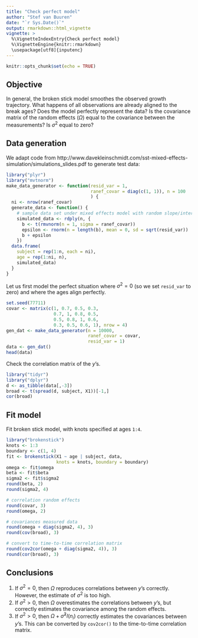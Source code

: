 ```yaml
---
title: "Check perfect model"
author: "Stef van Buuren"
date: "`r Sys.Date()`"
output: rmarkdown::html_vignette
vignette: >
  %\VignetteIndexEntry{Check perfect model}
  %\VignetteEngine{knitr::rmarkdown}
  \usepackage[utf8]{inputenc}
---
```


```r
knitr::opts_chunk$set(echo = TRUE)
```

## Objective

In general, the broken stick model smoothes the observed growth trajectory. What happens of all observations are already aligned to the break ages? Does the model perfectly represent the data? Is the covariance matrix of the random effects ($\Omega)$ equal to the covariance between the measurements? Is $\sigma^2$ equal to zero?

## Data generation

We adapt code from http://www.davekleinschmidt.com/sst-mixed-effects-simulation/simulations_slides.pdf to generate test data:

```r
library("plyr")
library("mvtnorm")
make_data_generator <- function(resid_var = 1,
                                ranef_covar = diag(c(1, 1)), n = 100
                                ) {
  ni <- nrow(ranef_covar)
  generate_data <- function() {
    # sample data set under mixed effects model with random slope/intercepts 
    simulated_data <- rdply(n, {
      b <- t(rmvnorm(n = 1, sigma = ranef_covar))
      epsilon <- rnorm(n = length(b), mean = 0, sd = sqrt(resid_var))
      b + epsilon
    })
  data.frame(
    subject = rep(1:n, each = ni),
    age = rep(1:ni, n),
    simulated_data)
  }
}
```

Let us first model the perfect situation where $\sigma^2 = 0$ (so we set `resid_var` to zero) and where the ages align perfectly.

```r
set.seed(77711)
covar <- matrix(c(1, 0.7, 0.5, 0.3,
                  0.7, 1, 0.8, 0.5,
                  0.5, 0.8, 1, 0.6,
                  0.3, 0.5, 0.6, 1), nrow = 4)
gen_dat <- make_data_generator(n = 10000, 
                               ranef_covar = covar,
                               resid_var = 1)
data <- gen_dat()
head(data)
```

Check the correlation matrix of the $y$'s.

```r
library("tidyr")
library("dplyr")
d <- as_tibble(data[,-3])
broad <- t(spread(d, subject, X1))[-1,]
cor(broad)
```

## Fit model

Fit broken stick model, with knots specified at ages `1:4`.

```r
library("brokenstick")
knots <- 1:3
boundary <- c(1, 4)
fit <- brokenstick(X1 ~ age | subject, data, 
                   knots = knots, boundary = boundary)
omega <- fit$omega
beta <- fit$beta
sigma2 <- fit$sigma2
round(beta, 2)
round(sigma2, 4)

# correlation random effects
round(covar, 3)
round(omega, 2)

# covariances measured data
round(omega + diag(sigma2, 4), 3)
round(cov(broad), 3)

# convert to time-to-time correlation matrix
round(cov2cor(omega + diag(sigma2, 4)), 3)
round(cor(broad), 3)
```

## Conclusions

1. If $\sigma^2=0$, then $\Omega$ reproduces correlations between $y$'s correctly. However, the estimate of $\sigma^2$ is too high. 
2. If $\sigma^2 > 0$, then $\Omega$ overestimates the correlations between $y$'s, but correctly estimates the covariance among the random effects.
3. If $\sigma^2 > 0$, then $\Omega + \hat\sigma^2 I(n_i)$ correctly estimates the covariances between $y$'s. This can be converted by `cov2cor()` to the time-to-time correlation matrix.

